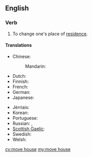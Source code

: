 ==English==

===Verb===
{{head|en|verb|head=[[move]] [[house]]}}

# {{context|idiomatic|lang=en}} To change one's place of [[residence]].

====Translations====
{{trans-top|change place of residence}}
* Chinese:
*: Mandarin: {{t+|cmn|搬家|tr=bānjiā|sc=Hani}}
* Dutch: {{t+|nl|verhuizen}}
* Finnish: {{t+|fi|muuttaa}}
* French: {{t+|fr|déménager}}
* German: {{t+|de|umziehen}}
* Japanese: {{t+|ja|引っ越す|tr=ひっこす, hikkosu|sc=Jpan}}
{{trans-mid}}
* Jèrriais: {{t|roa-jer|r'muer}}
* Korean: {{t+|ko|이사하다|sc=Kore}}
* Portuguese: {{t|pt|mudar-se}}
* Russian: {{t+|ru|переезжа́ть|impf|sc=Cyrl}}, {{t+|ru|перее́хать|pf|sc=Cyrl}}
* [[Scottish Gaelic]]: {{t|gd|imrich}}
* Swedish: {{t+|sv|flytta}}
* Welsh: {{t+|cy|symud tŷ}}
{{trans-bottom}}

[[cy:move house]]
[[my:move house]]